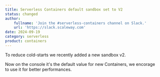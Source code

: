 ```yaml
---
title: Serverless Containers default sandbox set to V2
status: changed
author:
    fullname: 'Join the #serverless-containers channel on Slack.'
    url: 'https://slack.scaleway.com'
date: 2024-09-19
category: serverless
product: containers
---
```


To reduce cold-starts we recently added a new sandbox v2.

Now on the console it's the default value for new Containers, we encorage to use it for better performances.

